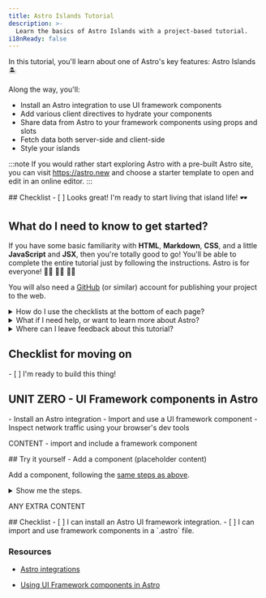 ```yaml
---
title: Astro Islands Tutorial
description: >-
  Learn the basics of Astro Islands with a project-based tutorial. 
i18nReady: false
---
```



<Lede> In this tutorial, you'll learn about one of Astro's key features: Astro Islands 🏝️ </Lede>

Along the way, you'll: 
- Install an Astro integration to use UI framework components
- Add various client directives to hydrate your components
- Share data from Astro to your framework components using props and slots
- Fetch data both server-side and client-side
- Style your islands 

:::note
If you would rather start exploring Astro with a pre-built Astro site, you can visit https://astro.new and choose a starter template to open and edit in an online editor.
::: 


<Box icon="check-list">
## Checklist

<Checklist>
- [ ] Looks great! I'm ready to start living that island life! 🕶️
</Checklist>
</Box>


## What do I need to know to get started?

If you have some basic familiarity with **HTML**, **Markdown**, **CSS**, and a little **JavaScript** and **JSX**, then you're totally good to go! You'll be able to complete the entire tutorial just by following the instructions. Astro is for everyone! 🧑‍🚀 👩‍🚀 👨‍🚀 

You will also need a [GitHub](https://github.com) (or similar) account for publishing your project to the web.

<details>
<summary>How do I use the checklists at the bottom of each page?</summary>

You check them off!

At the end of each page, you'll find a clickable checklist of tasks you should now be able to do. Check these items off to see your progress in the Tutorial Tracker.

Using the tracker is optional, but it can help you remember your place if you complete the tutorial over multiple visits. You can also leave some checklists blank as a reminder of units that you want to revisit later.

(This data is only saved to your browser's local storage and is not available elsewhere. No data is sent to, nor stored by Astro.)
</details>

<details>
<summary>What if I need help, or want to learn more about Astro?</summary>

Our [friendly Astro Discord server](https://astro.build/chat) is the place to be! 

Hop into the support forum channel to ask questions, or say hi and chat in `#general` or `#off-topic`.
</details>

<details>
<summary>Where can I leave feedback about this tutorial?</summary>

This tutorial is a project of our Docs team. You can find us on Discord in the `#docs` channel, or file issues to the [Docs repo on GitHub](https://github.com/withastro/docs/issues). 
</details>

<Box icon="check-list">

## Checklist for moving on

<Checklist>
- [ ] I'm ready to build this thing!
</Checklist>
</Box>

## UNIT ZERO - UI Framework components in Astro

<PreCheck>
  - Install an Astro integration
  - Import and use a UI framework component
  - Inspect network traffic using your browser's dev tools
</PreCheck>

CONTENT - import and include a framework component

<Box icon="puzzle-piece">
## Try it yourself - Add a component (placeholder content)

Add a component, following the [same steps as above]().


<details>
<summary>Show me the steps.</summary>
1. Create a new file at `src/pages/blog.astro`.
2. Copy the entire contents of `index.astro` and paste them into `blog.astro`.
3. [Add a third navigation link](#add-navigation-links) to the top of every page:

```astro title="src/pages/index.astro" ins={4}
<body>
  <a href="/">Home</a>
  <a href="/about/">About</a>
  <a href="/blog/">Blog</a>

  <h1>My Astro Site</h1>
</body>
```
</details>
</Box>

ANY EXTRA CONTENT

<Box icon="check-list">
## Checklist

<Checklist>
- [ ] I can install an Astro UI framework integration.
- [ ] I can import and use framework components in a `.astro` file.
</Checklist>
</Box>

### Resources

- [Astro integrations](/en/guides/integrations-guide/)

- [Using UI Framework components in Astro](/en/core-concepts/framework-components/)
